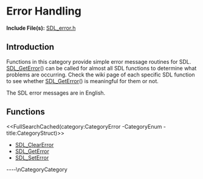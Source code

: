 
= Error Handling =

'''Include File(s):'''  [http://hg.libsdl.org/SDL/file/default/include/SDL_error.h SDL_error.h]


== Introduction ==

Functions in this category provide simple error message routines for SDL. [[SDL_GetError]]() can be called for almost all SDL functions to determine what problems are occurring. Check the wiki page of each specific SDL function to see whether [[SDL_GetError]]() is meaningful for them or not.

The SDL error messages are in English.

<!-- #Remove this line and the ## below to use this markup if it becomes relevant to this category -->
<!-- #== Enumerations == -->
<!-- #<<FullSearchCached(category:CategoryEnum CategoryError -title:SGEnumerations)>> -->

<!-- #== Structures == -->
<!-- #<<FullSearchCached(category:CategoryStruct CategoryError -title:SGStructures)>> -->

== Functions ==
<<FullSearchCached(category:CategoryError -CategoryEnum -title:CategoryStruct)>>

<!-- BEGIN CATEGORY LIST -->
* [[SDL_ClearError]]
* [[SDL_GetError]]
* [[SDL_SetError]]
<!-- END CATEGORY LIST -->
----\nCategoryCategory
